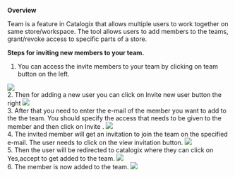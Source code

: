 **Overview**

Team is a feature in Catalogix that allows multiple users to work together on same store/workspace. The tool allows users to add members to the teams, grant/revoke  access to specific parts of a store.

**Steps for inviting new members to your team.**

1. You can access the invite members to your team by clicking on team button on the left.
<Frame caption="Teams section">
  <img src="https://assets.catalogix.ai/9891648019b8a0c2a6742282a221ae69" />
</Frame>
<br />
2. Then for adding a new user you can click on Invite new user button the right
<Frame caption="Invite new user">
  <img src="https://assets.catalogix.ai/45ab082d4159e152fa324d5bec4a5d8a" />
</Frame>
<br />
3. After that you need to enter the e-mail of the member you want to add to the the team. You should specify the access that needs to be given to the member and then click on Invite .
<Frame caption="User e-mail and access">
  <img src="https://assets.catalogix.ai/c9183d9643cd30b1f7b95b5c89acecc2" />
</Frame>
<br />
4. The invited member will get an invitation to join the team on the specified e-mail. The user needs to click on the view invitation button.
<Frame caption="E-mail invitation">
  <img src="https://assets.catalogix.ai/a3621195ee99e4a46cf1639410e21d65" />
</Frame>
<br />
5. Then the user will be redirected to catalogix where they can click on Yes,accept to get added to the team.
<Frame caption="Accept invite on catalogix">
  <img src="https://assets.catalogix.ai/7555b71bb6e0547d4b48e900c0ceadb1" />
</Frame>
<br />
6. The member is now added to the team.
<Frame caption="Member added to the team">
  <img src="https://assets.catalogix.ai/9368b6b5d5393a95c3d8153705b25ac0" />
</Frame>